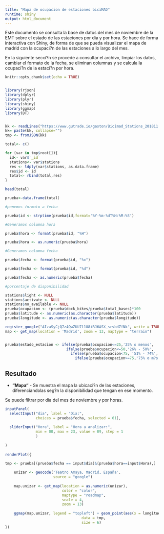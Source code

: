 ```yaml
---
title: "Mapa de ocupacion de estaciones biciMAD"
runtime: shiny
output: html_document
---
```


Este documento se consulta la base de datos del mes de noviembre de la EMT sobre el estado de las estaciones por dia y por hora. Se hace de forma interactiva con Shiny, de forma de que se pueda visualizar el mapa de madrid con la ocupaci?n de las estaciones a lo largo del mes.

En la siguiente secci?n se procede a consultar el archivo, limpiar los datos, cambiar el formato de la fecha, se eliminan columnas y se calcula la ocupaci?n de la estaci?n por hora.

```r
knitr::opts_chunk$set(echo = TRUE)


library(rjson)
library(dplyr)
library(plyr)
library(shiny)
library(ggmap)
library(DT)


kk <- readLines("https://www.gutrade.io/gaston/Bicimad_Stations_201811.json")
kk= paste(kk, collapse="")
tmp <- fromJSON(kk)

total<- c()

for (var in tmp$root[]){
  id<- var$`_id`
  stations<- var$stations
  res <- ldply(var$stations, as.data.frame)
  res$id <- id
  total<- rbind(total,res)
}

head(total)

prueba<-data.frame(total)

#ponemos formato a fecha

prueba$id <- strptime(prueba$id,format='%Y-%m-%dT%H:%M:%S')

#Generamos columna hora

prueba$hora <- format(prueba$id, "%H")

prueba$hora <- as.numeric(prueba$hora)

#Generamos columna fecha

prueba$fecha <- format(prueba$id, "%x")

prueba$fecha <- format(prueba$id, "%d")

prueba$fecha <- as.numeric(prueba$fecha)

#porcentaje de disponibilidad

stations$light <- NULL
stations$activate <- NULL
stations$no_available <- NULL
prueba$ocupacion <- (prueba$dock_bikes/prueba$total_bases)*100
prueba$latitude <- as.numeric(as.character(prueba$latitude))
prueba$longitude <- as.numeric(as.character(prueba$longitude))

register_google("AIzaSyCjQ7z4QwZUU7l1U8iBJ6ASX_srvbdZfNk", write = TRUE)
map <- get_map(location = 'Madrid', zoom = 13, maptype = "terrain")


prueba$estado_estacion <- ifelse(prueba$ocupacion<=25,'25% o menos',
                            ifelse(prueba$ocupacion<=50,'26% - 50%',
                              ifelse(prueba$ocupacion<75, '51% - 74%',
                                ifelse(prueba$ocupacion>=75,'75% o m?s','R'))))   


```


## Resultado

* **"Mapa"** - Se muestra el mapa la ubicaci?n de las estaciones, diferenciandolas seg?n la disponibilidad que tengan en ese momento. 

Se puede filtrar por dia del mes de noviembre y por horas.

```r
inputPanel(
  selectInput("dia", label = "Dia:",
              choices = prueba$fecha, selected = 01),
  
  sliderInput("Hora", label = "Hora a analizar:",
              min = 00, max = 23, value = 09, step = 1
              )
  
)
    
renderPlot({
  
tmp <- prueba[(prueba$fecha == input$dia)&(prueba$hora==input$Hora),]

    unizar <- geocode('Teatro Amaya, Madrid, España', 
                      source = "google")
    
    map.unizar <- get_map(location = as.numeric(unizar),
                          color = "color",
                          maptype = "roadmap",
                          scale = 4,
                          zoom = 13)
    
    ggmap(map.unizar, legend = "topleft") + geom_point(aes(x = longitude, y = latitude,colour=estado_estacion), alpha = .7,
                                   data = tmp,
                                   size = 6)
})

```  
  
         




